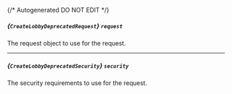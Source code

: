 {/* Autogenerated DO NOT EDIT  */}

##### *{`CreateLobbyDeprecatedRequest`}* `request`
The request object to use for the request.
<Collapsible>
    <CreateLobbyDeprecatedRequest/>
</Collapsible>

---
##### *{`CreateLobbyDeprecatedSecurity`}* `security`
The security requirements to use for the request.
<Collapsible>
    <CreateLobbyDeprecatedSecurity/>
</Collapsible>


